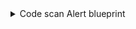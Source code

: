 <details>
<summary>Code scan Alert blueprint</summary>

```json showLineNumbers
{
  "identifier": "code_scan_alerts",
  "title": "Code scan alerts",
  "icon": "Microservice",
  "schema": {
    "properties": {
      "description": {
        "title": "Alert description",
        "type": "string"
      },
      "severity": {
        "title": "Alert severity",
        "type": "string"
      },
      "tags": {
        "items": {
          "type": "string"
        },
        "title": "Alert tags",
        "type": "array"
      },
      "url": {
        "title": "alert URL",
        "type": "string",
        "format": "url"
      }
    },
    "required": []
  },
  "mirrorProperties": {},
  "calculationProperties": {},
  "aggregationProperties": {},
  "relations": {
    "repository": {
      "title": "Service",
      "target": "githubrepository",
      "required": false,
      "many": true
    }
  }
}
```

</details>

